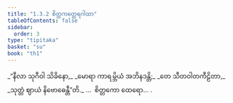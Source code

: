 ```yaml
---
title: "1.3.2 စိတ္တကတ္ထေရဂါထာ"
tableOfContents: false
sidebar:
  order: 3
type: "tipitaka"
basket: "su"
book: "th1"
---
```



<DynamicBreadcrumb />

<Division number="22" book="th1">

<Paragraph number="52" type="verses" book="th1">
_“နီလာ သုဂီဝါ သိခိနော,_  
_မောရာ ကာရမ္ဘိယံ အဘိနဒန္တိ;_  
_တေ သီတဝါတကီဠိတာ,_  
_သုတ္တံ ဈာယံ နိဗောဓေန္တီ”တိ._  


</Paragraph>
</Division>

<Paragraph number="53" type="center" book="th1">
…  စိတ္တကော ထေရော… .
</Paragraph>